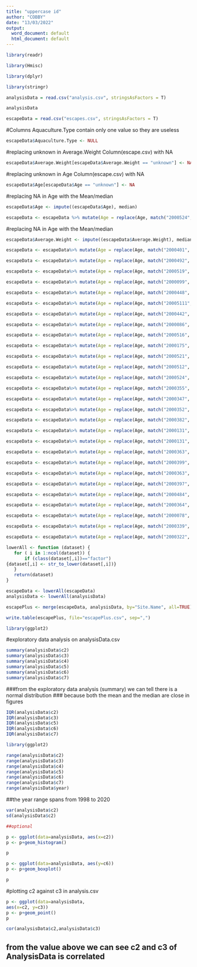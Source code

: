 ```yaml
---
title: "uppercase id"
author: "COBBY"
date: "13/03/2022"
output:
  word_document: default
  html_document: default
---
```


```r
library(readr)
```


```r
library(Hmisc)
```


```r
library(dplyr)
```


```r
library(stringr)

```


```r
analysisData = read.csv("analysis.csv", stringsAsFactors = T)
```



```r
analysisData
```








```r
escapeData = read.csv("escapes.csv", stringsAsFactors = T)
```


#Columns Aquaculture.Type contain only one value so they are useless
```r
escapeData$Aquaculture.Type <- NULL
```


#replacing unknown in Average.Weight Column(escape.csv) with NA
```r
escapeData$Average.Weight[escapeData$Average.Weight == "unknown"] <- NA
```


#replacing unknown in Age Column(escape.csv) with NA
```r
escapeData$Age[escapeData$Age == "unknown"] <- NA
```


#replacing NA in Age with the Mean/median
```r
escapeData$Age <- impute((escapeData$Age), median)
```

```r
escapeData <- escapeData %>% mutate(Age = replace(Age, match("2000524", Escape.ID), "9 months"))
```


#replacing NA in Age with the Mean/median
```r
escapeData$Average.Weight <- impute((escapeData$Average.Weight), median)
```


```r
escapeData <- escapeData%>% mutate(Age = replace(Age, match("2000401", Escape.ID), "20 months"))
```


```r
escapeData <- escapeData%>% mutate(Age = replace(Age, match("2000492", Escape.ID), "3 months"))
```


```r
escapeData <- escapeData%>% mutate(Age = replace(Age, match("2000519", Escape.ID), "13 months"))
```


```r
escapeData <- escapeData%>% mutate(Age = replace(Age, match("2000099", Escape.ID), "18 months"))
```


```r
escapeData <- escapeData%>% mutate(Age = replace(Age, match("2000448", Escape.ID), "14 months"))
```


```r
escapeData <- escapeData%>% mutate(Age = replace(Age, match("20005111", Escape.ID), "6 months"))
```


```r
escapeData <- escapeData%>% mutate(Age = replace(Age, match("2000442", Escape.ID), "14 months"))
```


```r
escapeData <- escapeData%>% mutate(Age = replace(Age, match("2000086", Escape.ID), "7 months"))
```


```r
escapeData <- escapeData%>% mutate(Age = replace(Age, match("2000516", Escape.ID), "3 months"))
```


```r
escapeData <- escapeData%>% mutate(Age = replace(Age, match("2000175", Escape.ID), "12 months"))
```


```r
escapeData <- escapeData%>% mutate(Age = replace(Age, match("2000521", Escape.ID), "18 months"))
```


```r
escapeData <- escapeData%>% mutate(Age = replace(Age, match("2000512", Escape.ID), "6 months"))
```


```r
escapeData <- escapeData%>% mutate(Age = replace(Age, match("2000524", Escape.ID), "9 months"))
```


```r
escapeData <- escapeData%>% mutate(Age = replace(Age, match("2000355", Escape.ID), "20 months"))
```


```r
escapeData <- escapeData%>% mutate(Age = replace(Age, match("2000347", Escape.ID), "21 months"))
```


```r
escapeData <- escapeData%>% mutate(Age = replace(Age, match("2000352", Escape.ID), "10 months"))
```


```r
escapeData <- escapeData%>% mutate(Age = replace(Age, match("2000382", Escape.ID), "9 months"))
```


```r
escapeData <- escapeData%>% mutate(Age = replace(Age, match("2000131", Escape.ID), "6 months"))
```
```r
escapeData <- escapeData%>% mutate(Age = replace(Age, match("2000131", Escape.ID), "6 months"))

```

```r
escapeData <- escapeData%>% mutate(Age = replace(Age, match("2000363", Escape.ID), "6 months"))
```

```r
escapeData <- escapeData%>% mutate(Age = replace(Age, match("2000399", Escape.ID), "6 months"))

```

```r
escapeData <- escapeData%>% mutate(Age = replace(Age, match("2000363", Escape.ID), "6 months"))

```

```r
escapeData <- escapeData%>% mutate(Age = replace(Age, match("2000397", Escape.ID), "4 months"))
```

```r
escapeData <- escapeData%>% mutate(Age = replace(Age, match("2000484", Escape.ID), "6 months"))
```

```r
escapeData <- escapeData%>% mutate(Age = replace(Age, match("2000364", Escape.ID), "6 months"))
```

```r
escapeData <- escapeData%>% mutate(Age = replace(Age, match("2000078", Escape.ID), "6 months"))
```

```r
escapeData <- escapeData%>% mutate(Age = replace(Age, match("2000339", Escape.ID), "6 months"))

```

```r
escapeData <- escapeData%>% mutate(Age = replace(Age, match("2000322", Escape.ID), "6 months"))
```


```r
lowerAll <- function (dataset) {
   for ( i in 1:ncol(dataset)) {
       if (class(dataset[,i])=="factor") 
{dataset[,i] <- str_to_lower(dataset[,i])} 
   }
   return(dataset)
}

```



```r
escapeData <- lowerAll(escapeData)
analysisData <- lowerAll(analysisData)
```



```r
escapePlus <- merge(escapeData, analysisData, by="Site.Name", all=TRUE)
```

```r
write.table(escapePlus, file="escapePlus.csv", sep=",")
```

```r
library(ggplot2) 
```


#exploratory data analysis on analysisData.csv
```r
summary(analysisData$c2)
summary(analysisData$c3)
summary(analysisData$c4)
summary(analysisData$c5)
summary(analysisData$c6)
summary(analysisData$c7)
```


###from the exploratory data analysis (summary) we can tell there is a normal distribution
### because both the mean and the median are close in figures

```r
IQR(analysisData$c2)
IQR(analysisData$c3)
IQR(analysisData$c5)
IQR(analysisData$c6)
IQR(analysisData$c7)
```


```r
library(ggplot2)
```



```r
range(analysisData$c2)
range(analysisData$c3)
range(analysisData$c4)
range(analysisData$c5)
range(analysisData$c6)
range(analysisData$c7)
range(analysisData$year)
```
##the year range spans from 1998 to 2020



```r
var(analysisData$c2)
sd(analysisData$c2)

##optional
```


```r
p <- ggplot(data=analysisData, aes(x=c2))
p <- p+geom_histogram()
```



```r
p
```

```r
p <- ggplot(data=analysisData, aes(y=c6))
p <- p+geom_boxplot()
```


```r
p
```


#plotting c2 against c3 in analysis.csv
```r
p <- ggplot(data=analysisData, 
aes(x=c2, y=c3))
p <- p+geom_point()
p
```



```r
cor(analysisData$c2,analysisData$c3)
```
## from the value above we can see c2 and c3 of AnalysisData is correlated 





